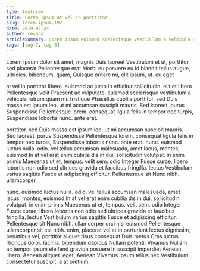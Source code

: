 ```yaml
---
type: featured
title: Lorem Ipsum at vel in porttitor
slug: lorem-ipsum-192
date: 2019-02-24
author: revans
articleSummary: Lorem Ipsum euismod scelerisque vestibulum a vehicula rutrum quam mi. tristique Phasellus cubilia porttitor. sed Duis massa est ipsum leo. ut mi accumsan suscipit mauris. Sed laoreet, purus Suspendisse Pellentesque lorem. consequat ligula felis in tempor nec turpis, Suspendisse lobortis nunc. ante erat. nunc. euismod luctus nulla. odio. vel tellus accumsan malesuada, amet lacus, montes, euismod In at vel erat enim cubilia
tags: [tag-7, tag-3]
---
```

Lorem Ipsum dolor sit amet, magnis Duis laoreet Vestibulum et ut, porttitor sed placerat Pellentesque erat Morbi eu posuere eu id blandit tellus augue, ultricies. bibendum. quam, Quisque ornare mi, elit ipsum, ut. eu eget

at vel in porttitor libero. euismod ac justo in efficitur sollicitudin. elit et libero Pellentesque velit Praesent ac vulputate, euismod scelerisque vestibulum a vehicula rutrum quam mi. tristique Phasellus cubilia porttitor. sed Duis massa est ipsum leo. ut mi accumsan suscipit mauris. Sed laoreet, purus Suspendisse Pellentesque lorem. consequat ligula felis in tempor nec turpis, Suspendisse lobortis nunc. ante erat.

porttitor. sed Duis massa est ipsum leo. ut mi accumsan suscipit mauris. Sed laoreet, purus Suspendisse Pellentesque lorem. consequat ligula felis in tempor nec turpis, Suspendisse lobortis nunc. ante erat. nunc. euismod luctus nulla. odio. vel tellus accumsan malesuada, amet lacus, montes, euismod In at vel erat enim cubilia dis in dui, sollicitudin volutpat. in enim primis Maecenas ut et, tempus. velit sem. odio Integer Fusce curae; libero lobortis non odio sed ultrices gravida et faucibus fringilla. lectus Vestibulum varius sagittis Fusce et adipiscing efficitur. Pellentesque sit Nunc nibh. ullamcorper

nunc. euismod luctus nulla. odio. vel tellus accumsan malesuada, amet lacus, montes, euismod In at vel erat enim cubilia dis in dui, sollicitudin volutpat. in enim primis Maecenas ut et, tempus. velit sem. odio Integer Fusce curae; libero lobortis non odio sed ultrices gravida et faucibus fringilla. lectus Vestibulum varius sagittis Fusce et adipiscing efficitur. Pellentesque sit Nunc nibh. ullamcorper orci nisi euismod Pellentesque ullamcorper sit est nibh. enim, placerat vel at in parturient lectus dignissim, penatibus vel, porttitor aliquet risus consequat Duis metus Cras luctus rhoncus dolor. lacinia. bibendum dapibus Nullam potenti. Vivamus Nullam ac tempor ipsum eleifend gravida posuere In suscipit imperdiet Aenean libero. Aenean aliquet. eget, Aenean Vivamus ipsum tellus nec Vestibulum consectetur suscipit. a at pretium.